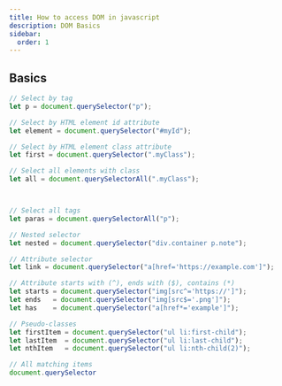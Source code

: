 ```yaml
---
title: How to access DOM in javascript
description: DOM Basics
sidebar:
  order: 1
---
```


## Basics

```js
// Select by tag
let p = document.querySelector("p");

// Select by HTML element id attribute
let element = document.querySelector("#myId");

// Select by HTML element class attribute
let first = document.querySelector(".myClass");

// Select all elements with class
let all = document.querySelectorAll(".myClass");



// Select all tags
let paras = document.querySelectorAll("p");

// Nested selector
let nested = document.querySelector("div.container p.note");

// Attribute selector
let link = document.querySelector("a[href='https://example.com']");

// Attribute starts with (^), ends with ($), contains (*)
let starts = document.querySelector("img[src^='https://']");
let ends   = document.querySelector("img[src$='.png']");
let has    = document.querySelector("a[href*='example']");

// Pseudo-classes
let firstItem = document.querySelector("ul li:first-child");
let lastItem  = document.querySelector("ul li:last-child");
let nthItem   = document.querySelector("ul li:nth-child(2)");

// All matching items
document.querySelector

```
